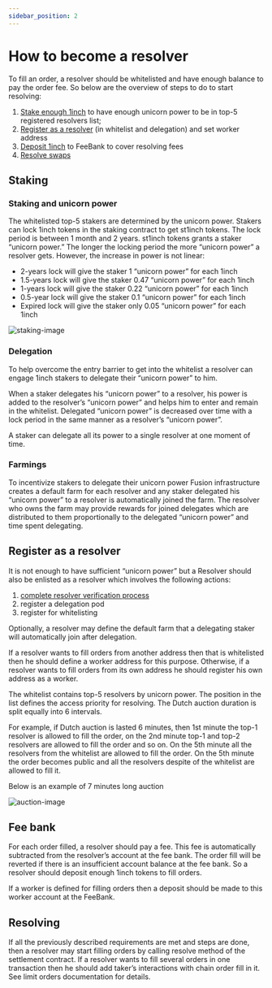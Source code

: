 ```yaml
---
sidebar_position: 2
---
```


# How to become a resolver

To fill an order, a resolver should be whitelisted and have enough balance to pay the order fee. So below are the overview of steps to do to start resolving:

1. <a href="#staking-and-staking-power">Stake enough 1inch</a> to have enough unicorn power to be in top-5 registered resolvers list;
2. <a href="#register-as-a-resolver">Register as a resolver</a> (in whitelist and delegation) and set worker address
3. <a href="#fee-bank">Deposit 1inch</a> to FeeBank to cover resolving fees
4. <a href="#resolving">Resolve swaps</a>

## Staking

### Staking and unicorn power

The whitelisted top-5 stakers are determined by the unicorn power. Stakers can lock 1inch tokens in the staking contract to get st1inch tokens. The lock period is between 1 month and 2 years. st1inch tokens grants a staker “unicorn power.” The longer the locking period the more “unicorn power” a resolver gets. However, the increase in power is not linear:

* 2-years lock will give the staker 1 “unicorn power” for each 1inch
* 1.5-years lock will give the staker 0.47 “unicorn power” for each 1inch
* 1-years lock will give the staker 0.22 “unicorn power” for each 1inch
* 0.5-year lock will give the staker 0.1 “unicorn power” for each 1inch
* Expired lock will give the staker only 0.05 “unicorn power” for each 1inch


<img src='/img/fusion/staking-image.png' alt="staking-image"/>


### Delegation

To help overcome the entry barrier to get into the whitelist a resolver can engage 1inch stakers to delegate their “unicorn power” to him.

When a staker delegates his “unicorn power” to a resolver, his power is added to the resolver’s “unicorn power” and helps him to enter and remain in the whitelist. Delegated “unicorn power” is decreased over time with a lock period in the same manner as a resolver’s “unicorn power”.

A staker can delegate all its power to a single resolver at one moment of time.

### Farmings

To incentivize stakers to delegate their unicorn power Fusion infrastructure creates a default farm for each resolver and any staker delegated his “unicorn power” to a resolver is automatically joined the farm. The resolver who owns the farm may provide rewards for joined delegates which are distributed to them proportionally to the delegated “unicorn power” and time spent delegating.

## Register as a resolver

It is not enough to have sufficient “unicorn power” but a Resolver should also be enlisted as a resolver which involves the following actions:

1. [complete resolver verification process](resolver-verification)
1. register a delegation pod
2. register for whitelisting

Optionally, a resolver may define the default farm that a delegating staker will automatically join after delegation.

If a resolver wants to fill orders from another address then that is whitelisted then he should define a worker address for this purpose. Otherwise, if a resolver wants to fill orders from its own address he should register his own address as a worker.

The whitelist contains top-5 resolvers by unicorn power. The position in the list defines the access priority for resolving. The Dutch auction duration is split equally into 6 intervals.

For example, if Dutch auction is lasted 6 minutes, then 1st minute the top-1 resolver is allowed to fill the order, on the 2nd minute top-1 and top-2 resolvers are allowed to fill the order and so on. On the 5th minute all the resolvers from the whitelist are allowed to fill the order. On the 5th minute the order becomes public and all the resolvers despite of the whitelist are allowed to fill it.

Below is an example of 7 minutes long auction

<img src='/img/fusion/auction.png' alt="auction-image"/>

## Fee bank

For each order filled, a resolver should pay a fee. This fee is automatically subtracted from the resolver’s account at the fee bank. The order fill will be reverted if there is an insufficient account balance at the fee bank. So a resolver should deposit enough 1inch tokens to fill orders.

If a worker is defined for filling orders then a deposit should be made to this worker account at the FeeBank.

## Resolving

If all the previously described requirements are met and steps are done, then a resolver may start filling orders by calling resolve method of the settlement contract. If a resolver wants to fill several orders in one transaction then he should add taker’s interactions with chain order fill in it. See limit orders documentation for details.


